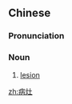 ==Chinese==
{{zh-forms}}

===Pronunciation===
{{zh-pron
|m=bìngzào
|cat=n
}}

===Noun===
{{zh-noun}}

# [[lesion]]

[[zh:病灶]]